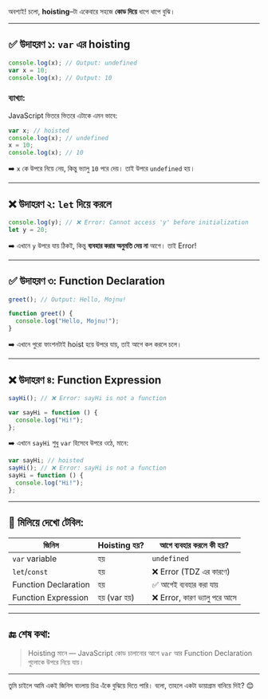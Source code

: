 অবশ্যই! চলো, **hoisting**–টা একেবারে সহজে **কোড দিয়ে** ধাপে ধাপে বুঝি।

---

## ✅ উদাহরণ ১: `var` এর hoisting

```js
console.log(x); // Output: undefined
var x = 10;
console.log(x); // Output: 10
```

### ব্যাখ্যা:

JavaScript ভিতরে ভিতরে এটাকে এমন ভাবে:

```js
var x; // hoisted
console.log(x); // undefined
x = 10;
console.log(x); // 10
```

➡️ `x` কে উপরে নিয়ে নেয়, কিন্তু ভ্যালু `10` পরে দেয়। তাই উপরে `undefined` হয়।

---

## ❌ উদাহরণ ২: `let` দিয়ে করলে

```js
console.log(y); // ❌ Error: Cannot access 'y' before initialization
let y = 20;
```

➡️ এখানে `y` উপরে যায় ঠিকই, কিন্তু **ব্যবহার করার অনুমতি দেয় না** আগে। তাই Error!

---

## ✅ উদাহরণ ৩: Function Declaration

```js
greet(); // Output: Hello, Mojnu!

function greet() {
  console.log("Hello, Mojnu!");
}
```

➡️ এখানে পুরো ফাংশনটাই hoist হয়ে উপরে যায়, তাই আগে কল করলে চলে।

---

## ❌ উদাহরণ ৪: Function Expression

```js
sayHi(); // ❌ Error: sayHi is not a function

var sayHi = function () {
  console.log("Hi!");
};
```

➡️ এখানে `sayHi` শুধু `var` হিসেবে উপরে ওঠে, মানে:

```js
var sayHi; // hoisted
sayHi(); // ❌ Error: sayHi is not a function
sayHi = function () {
  console.log("Hi!");
};
```

---

## 🔁 মিলিয়ে দেখো টেবিল:

| জিনিস                | Hoisting হয়? | আগে ব্যবহার করলে কী হয়?       |
| -------------------- | ------------ | ----------------------------- |
| `var` variable       | হয়           | `undefined`                   |
| `let`/`const`        | হয়           | ❌ Error (TDZ এর কারণে)       |
| Function Declaration | হয়           | ✅ আগেই ব্যবহার করা যায়       |
| Function Expression  | হয় (var হয়)  | ❌ Error, কারণ ভ্যালু পরে আসে |

---

## 🔚 শেষ কথা:

> Hoisting মানে — JavaScript কোড চালানোর আগে `var` আর Function Declaration গুলোকে উপরে নিয়ে যায়।

---

তুমি চাইলে আমি একই জিনিস বাংলায় চিত্র এঁকে বুঝিয়ে দিতে পারি। বলো, তাহলে একটা ডায়াগ্রাম বানিয়ে দিই? 😊

